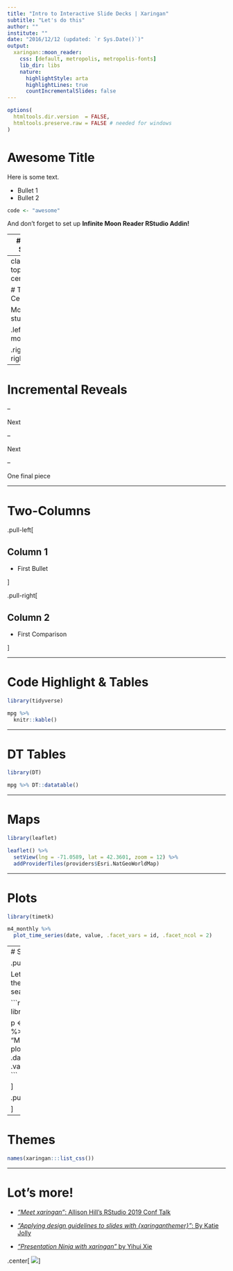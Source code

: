 ```yaml
---
title: "Intro to Interactive Slide Decks | Xaringan"
subtitle: "Let's do this"
author: ""
institute: ""
date: "2016/12/12 (updated: `r Sys.Date()`)"
output:
  xaringan::moon_reader:
    css: [default, metropolis, metropolis-fonts]
    lib_dir: libs
    nature:
      highlightStyle: arta
      highlightLines: true
      countIncrementalSlides: false
---
```




```r
options(
  htmltools.dir.version  = FALSE,
  htmltools.preserve.raw = FALSE # needed for windows
)
```


# Awesome Title

Here is some text. 

- Bullet 1
- Bullet 2

``` r
code <- "awesome"
```

And don't forget to set up __Infinite Moon Reader RStudio Addin!__

---
# New Slide

This is a simple introduction to Xaringan

---
class: top, center

#  Top Center

More stuff

.left[And more]

.right[And right]

---
# Incremental Reveals

--

Next

--

Next

--

One final piece

---

# Two-Columns

.pull-left[

## Column 1

- First Bullet

]

.pull-right[

## Column 2

- First Comparison

]

---

# Code Highlight & Tables

```r
library(tidyverse)

mpg %>%
  knitr::kable()
```

---

# DT Tables

```r
library(DT)

mpg %>% DT::datatable()
```

---

# Maps

```r
library(leaflet)

leaflet() %>%
  setView(lng = -71.0589, lat = 42.3601, zoom = 12) %>%
  addProviderTiles(providers$Esri.NatGeoWorldMap)
```

---

# Plots

```r
library(timetk)

m4_monthly %>%
  plot_time_series(date, value, .facet_vars = id, .facet_ncol = 2)
```

---
# Side-by-Side

.pull-left[

Let's check out the monthly seasonality. 

```r
library(timetk)

p <- m4_monthly %>%
  filter(id == "M750") %>%
  plot_time_series(
    .date_var   = date, 
    .value      = value
  )
```

]

.pull-right[
```r
p
```


]

---

# Themes

```r
names(xaringan:::list_css())
```



---

# Lot's more!

- [_"Meet xaringan"_: Allison Hill's RStudio 2019 Conf Talk](https://arm.rbind.io/slides/xaringan.html)

- [_"Applying design guidelines to slides with {xaringanthemer}"_: By Katie Jolly](https://www.katiejolly.io/blog/2021-03-16/designing-slides)

- [_"Presentation Ninja with xaringan"_ by Yihui Xie](https://slides.yihui.org/xaringan/#1)

.center[
  ![](https://upload.wikimedia.org/wikipedia/commons/b/be/Sharingan_triple.svg)
]




